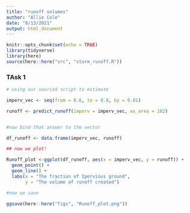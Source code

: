 ```yaml
---
title: "runoff volumes"
author: "Allie Cole"
date: "8/13/2021"
output: html_document
---
```


```r
knitr::opts_chunk$set(echo = TRUE)
library(tidyverse)
library(here)
source(here::here("src", "storm_runoff.R"))
```

### TAsk 1

```r
# using our sourced script to estimate 

imperv_vec <- seq(from = 0.6, to = 0.8, by = 0.01)

runoff <- predict_runoff(imperv = imperv_vec, ws_area = 182)


#now bind that answer to the vector 

df_runoff <- data.frame(imperv_vec, runoff)

## now we plot!

Runoff_plot <-ggplot(df_runoff, aes(x = imperv_vec, y = runoff)) +
  geom_point() +
  geom_line() +
  labs(x = "The fraction of Ipervious ground", 
       y = "The volume of runoff created")

#now we save 

ggsave(here::here("figs", "Runoff_plot.png"))

```









